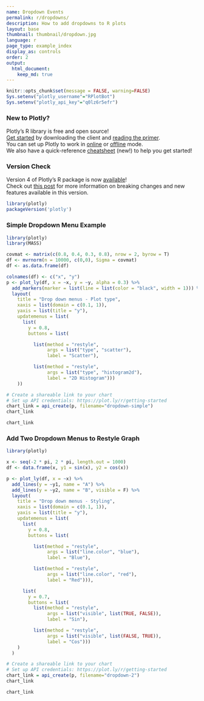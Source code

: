 ```yaml
---
name: Dropdown Events
permalink: r/dropdowns/
description: How to add dropdowns to R plots
layout: base
thumbnail: thumbnail/dropdown.jpg
language: r
page_type: example_index
display_as: controls
order: 2
output:
  html_document:
    keep_md: true
---
```


```r
knitr::opts_chunk$set(message = FALSE, warning=FALSE)
Sys.setenv("plotly_username"="RPlotBot")
Sys.setenv("plotly_api_key"="q0lz6r5efr")
```
### New to Plotly?

Plotly's R library is free and open source!<br>
[Get started](https://plot.ly/r/getting-started/) by downloading the client and [reading the primer](https://plot.ly/r/getting-started/).<br>
You can set up Plotly to work in [online](https://plot.ly/r/getting-started/#hosting-graphs-in-your-online-plotly-account) or [offline](https://plot.ly/r/offline/) mode.<br>
We also have a quick-reference [cheatsheet](https://images.plot.ly/plotly-documentation/images/r_cheat_sheet.pdf) (new!) to help you get started!

### Version Check

Version 4 of Plotly's R package is now [available](https://plot.ly/r/getting-started/#installation)!<br>
Check out [this post](http://moderndata.plot.ly/upgrading-to-plotly-4-0-and-above/) for more information on breaking changes and new features available in this version.
```r
library(plotly)
packageVersion('plotly')
```
### Simple Dropdown Menu Example

```r
library(plotly)
library(MASS)

covmat <- matrix(c(0.8, 0.4, 0.3, 0.8), nrow = 2, byrow = T)
df <- mvrnorm(n = 10000, c(0,0), Sigma = covmat)
df <- as.data.frame(df)

colnames(df) <- c("x", "y")
p <- plot_ly(df, x = ~x, y = ~y, alpha = 0.3) %>%
  add_markers(marker = list(line = list(color = "black", width = 1))) %>%
  layout(
    title = "Drop down menus - Plot type",
    xaxis = list(domain = c(0.1, 1)),
    yaxis = list(title = "y"),
    updatemenus = list(
      list(
        y = 0.8,
        buttons = list(

          list(method = "restyle",
               args = list("type", "scatter"),
               label = "Scatter"),

          list(method = "restyle",
               args = list("type", "histogram2d"),
               label = "2D Histogram")))
    ))

# Create a shareable link to your chart
# Set up API credentials: https://plot.ly/r/getting-started
chart_link = api_create(p, filename="dropdown-simple")
chart_link
```

```r
chart_link
```

### Add Two Dropdown Menus to Restyle Graph

```r
library(plotly)

x <- seq(-2 * pi, 2 * pi, length.out = 1000)
df <- data.frame(x, y1 = sin(x), y2 = cos(x))

p <- plot_ly(df, x = ~x) %>%
  add_lines(y = ~y1, name = "A") %>%
  add_lines(y = ~y2, name = "B", visible = F) %>%
  layout(
    title = "Drop down menus - Styling",
    xaxis = list(domain = c(0.1, 1)),
    yaxis = list(title = "y"),
    updatemenus = list(
      list(
        y = 0.8,
        buttons = list(

          list(method = "restyle",
               args = list("line.color", "blue"),
               label = "Blue"),

          list(method = "restyle",
               args = list("line.color", "red"),
               label = "Red"))),

      list(
        y = 0.7,
        buttons = list(
          list(method = "restyle",
               args = list("visible", list(TRUE, FALSE)),
               label = "Sin"),

          list(method = "restyle",
               args = list("visible", list(FALSE, TRUE)),
               label = "Cos")))
    )
  )

# Create a shareable link to your chart
# Set up API credentials: https://plot.ly/r/getting-started
chart_link = api_create(p, filename="dropdown-2")
chart_link
```

```r
chart_link
```
